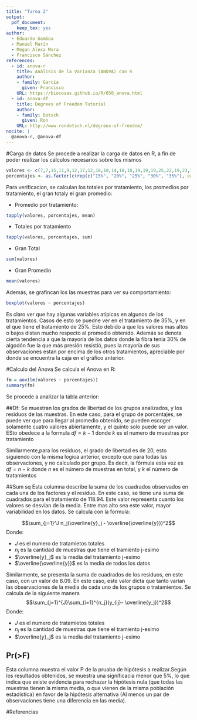 ```yaml
---
title: "Tarea 2"
output: 
  pdf_document: 
    keep_tex: yes
author:
  - Eduardo Gamboa
  - Manuel Marín
  - Megan Alexa Mora
  - Francisco Sánchez
references:
  - id: anova-r
    title: Análisis de la Varianza (ANOVA) con R
    author: 
    - family: García
      given: Francisco
    URL: https://biocosas.github.io/R/050_anova.html
  - id: anova-df
    title: Degrees of Freedom Tutorial
    author: 
    - family: Dotsch
      given: Ron
    URL: http://www.rondotsch.nl/degrees-of-freedom/
nocite: |
  @anova-r, @anova-df
---
```


#Carga de datos
Se procede a realizar la carga de datos en R, a fin de poder realizar los cálculos necesarios sobre los mismos
```r
valores <- c(7,7,15,11,9,12,17,12,18,18,14,18,18,19,19,19,25,22,19,23,7,10,11,15,11)
porcentajes <- as.factor(c(rep(c("15%", "20%", "25%", "30%", "35%"), each=5)))
```

Para verificacion, se calculan los totales por tratamiento, los promedios por tratamiento, el gran totaly el gran promedio:

* Promedio por tratamiento:
```r
tapply(valores, porcentajes, mean)
```

* Totales por tratamiento
```r
tapply(valores, porcentajes, sum)
```

* Gran Total
```r
sum(valores)
```

* Gran Promedio
```r
mean(valores)
```

Además, se grafincan los las muestras para ver su comportamiento:
```r
boxplot(valores ~ porcentajes)
```

Es claro ver que hay algunas variables atípicas en algunos de los tratamientos. Casos de esto se puedne ver en el tratamiento de 35%, y en el que tiene el tratamiento de 25%. Esto debido a que los valores mas altos o bajos distan mucho respecto al promedio obtenido. Además se denota cierta tendencia a que la mayoría de los datos donde la fibra tenia 30% de algodón fue la que más presión resistió, pues la mayoría de sus observaciones estan por encima de los otros tratamientos, apreciable por donde se encuentra la caja en el gráfico anterior. 

#Calculo del Anova
Se calcula el Anova en R:
```r
fm = aov(lm(valores ~ porcentajes))
summary(fm)
```
Se procede a analizar la tabla anterior:

##Df:
Se muestran los grados de libertad de los grupos analizados, y los residuos de las muestras. En este caso, para el grupo de porcentajes, se puede ver que para llegar al promedio obtenido, se pueden escoger solamente cuatro valores abiertamente, y el quinto solo puede ser un valor. ESto obedece a la formula $df = k - 1$ donde $k$ es el numero de muestras por tratamiento

Similarmente,para los residuos, el grado de libertad es de 20, esto siguiendo con la misma logica anterior, excepto que para todas las observaciones, y no calculado por grupo. Es decir, la fórmula esta vez es $df = n - k$ donde $n$ es el número de muestras en total, y $k$ el número de tratamientos 

##Sum sq
Esta columna describe la suma de los cuadrados observados en cada una de los factores y el residuo. En este caso, se tiene una suma de cuadrados para el tratamiento de $118.94$. Este valor representa cuanto los valores se desvían de la media. Entre mas alto sea este valor, mayor variabilidad en los datos. Se calcula con la formula:

$$\sum_{j=1}^J n_j(\overline{y}_j - \overline{\overline{y}})^2$$
Donde:

* $J$ es el numero de tratamietos totales
* $n_j$ es la cantidad de muestras que tiene el tramiento j-esimo
* $\overline{y}_j$ es la media del tratamiento j-esimo
* $\overline{\overline{y}}$ es la media de todos los datos

Similarmente, se presenta la suma de cuadrados de los residuos, en este caso, con un valor de 8.09. En este caso, este valor dicta que tanto varían las observaciones de la media de cada uno de los grupos o tratamientos. Se calcula de la siguiente manera
$$\sum_{j=1}^{J}\sum_{i=1}^{n_j}(y_{ij}- \overline{y_j})^2$$
Donde:

* $J$ es el numero de tratamietos totales
* $n_j$ es la cantidad de muestras que tiene el tramiento j-esimo
* $\overline{y}_j$ es la media del tratamiento j-esimo

## Pr(>F)
Esta columna muestra el valor P de la pruaba de hipótesis a realizar.Según los resultados obtenidos, se muestra una significacia menor que 5%, lo que indica que existe evidencia para rechazar la hipótesis nula (que todas las muestras tienen la misma media, o que vienen de la misma población estadística) en favor de la hipótesis alternativa (Al menos un par de observaciones tiene una diferencia en las media).

#Referencias
